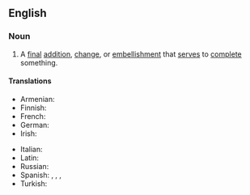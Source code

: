==English==

===Noun===
{{en-noun|es}}

# A [[final#Adjective|final]] [[addition]], [[change#Noun|change]], or [[embellishment]] that [[serve#Verb|serves]] to [[complete#Verb|complete]] something.
#: {{synonyms|en|grace note}}

====Translations====
{{trans-top|final addition, change, or embellishment}}
* Armenian: {{t+|hy|վերջնամշակում}}
* Finnish: {{t+|fi|retusointi}}
* French: {{t|fr|touche finale|f}}
* German: {{t|de|letzter Schliff|m}}
* Irish: {{t|ga|bailchríoch|f}}
{{trans-mid}}
* Italian: {{t+|it|rifinitura|f}}
* Latin: {{t|la|manus suprēma|f}}
* Russian: {{t|ru|после́дний штрих}}
* Spanish: {{t|es|último toque|m}}, {{t+|es|retoque|m}}, {{t|es|broche de oro|m}} {{qualifier|usu. preceded by ''poner el''}}, {{t|es|las últimas pinceladas|f-p}}
* Turkish: {{t|tr|son dokunuş(lar)|s|p}}
{{trans-bottom}}